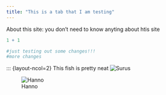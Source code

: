```yaml
---
title: "This is a tab that I am testing"
---
```


About this site: you don't need to know anyting about htis site

```r
1 + 1

#just testing out some changes!!!
#more changes
```
::: {layout-ncol=2}
This fish is pretty neat
![Surus](fish-facts-624x390.jpg)


![Hanno](hanno.png)

